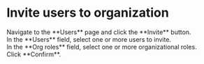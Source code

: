 # Invite users to organization <Icon name="xpack"/>

<Steps>

<div>
<Nav name="change-org" />
</div>

<div>
<Nav name="console" />
</div>

<div>
Navigate to the **Users** page and click the **Invite** button.
</div>

<div>
In the **Users** field, select one or more users to invite.
</div>

<div>
In the **Org roles** field, select one or more organizational roles.
</div>

<div>
Click **Confirm**.
</div>

</Steps>